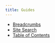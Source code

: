 ```yaml
---
title: Guides
---
```


- [Breadcrumbs](/guides/breadcrumbs)
- [Site Search](/guides/site-search)
- [Table of Contents](/guides/table-of-contents)